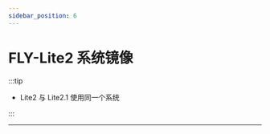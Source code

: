 ---
sidebar_position: 6
---


# FLY-Lite2 系统镜像

:::tip

* Lite2 与 Lite2.1 使用同一个系统

:::

<AlltH3Sys name="FLY-Lite2" />

----
